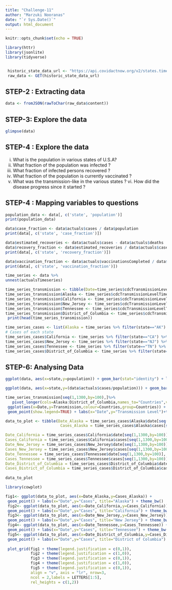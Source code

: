 ```yaml
---
title: "Challenge-11"
author: "Marzuki Nooranas"
date: "`r Sys.Date()`"
output: html_document
---
```


```r
knitr::opts_chunk$set(echo = TRUE)
```

```r

library(httr)
library(jsonlite)
library(tidyverse)


 historic_state_data_url <- "https://api.covidactnow.org/v2/states.timeseries.json?apiKey=38b7e9895fd84dd9a8f90354f9eb3b75"
 raw_data <- GET(historic_state_data_url)
```

## STEP-2 : Extracting data
```r
data <- fromJSON(rawToChar(raw_data$content))
```

## STEP-3: Explore the data

```r
glimpse(data)
```

## STEP-4 : Explore the data
i. What is the population in various states of U.S.A?
ii. What fraction of the population was infected ?
iii. What fraction of infected persons recovered ?
iv. What fraction of the population is currently vaccinated ?
v. What was the transmission-like in the various states ? vi. How did the disease progress since it started ?


## STEP-4 : Mapping variables to questions
```r
population_data <- data[, c('state', 'population')]
print(population_data)
```

```r
data$case_fraction <- data$actuals$cases / data$population
print(data[, c('state', 'case_fraction')])
```

```r
data$estimated_recoveries <- data$actuals$cases - data$actuals$deaths
data$recovery_fraction <- data$estimated_recoveries / data$actuals$cases
print(data[, c('state', 'recovery_fraction')])
```

```r

data$vaccination_fraction <- data$actuals$vaccinationsCompleted / data$population
print(data[, c('state', 'vaccination_fraction')])

```

```r
time_series <- data %>%
unnest(actualsTimeseries)

time_series_transmission <- tibble(Date=time_series$cdcTransmissionLevelTimeseries[[which(data$state=="CA")]]$date)
time_series_transmission$Alaska <- time_series$cdcTransmissionLevelTimeseries[[which(data$state=="AK")]]$ cdcTransmissionLevel
time_series_transmission$California <- time_series$cdcTransmissionLevelTimeseries[[which(data$state=="CA")]]$cdcTransmissionLevel
time_series_transmission$New_Jersey <- time_series$cdcTransmissionLevelTimeseries[[which(data$state=="NJ")]]$cdcTransmissionLevel
time_series_transmission$Tennessee <- time_series$cdcTransmissionLevelTimeseries[[which(data$state=="TN")]]$cdcTransmissionLevel
time_series_transmission$District_of_Columbia <- time_series$cdcTransmissionLevelTimeseries[[which(data$state=="DC")]]$cdcTransmissionLevel
 print(head(time_series_transmission))
```

```r
time_series_cases <- list(Alaska = time_series %>% filter(state=="AK") %>% select(date,cases))
# Cases of each state
time_series_cases$California <- time_series %>% filter(state=="CA") %>% select(date,cases) 
time_series_cases$New_Jersey <- time_series %>% filter(state=="NJ") %>% select(date,cases) 
time_series_cases$Tennessee <- time_series %>% filter(state=="TN") %>% select(date,cases) 
time_series_cases$District_of_Columbia <- time_series %>% filter(state=="DC") %>% select(date,cases)

```

## STEP-6: Analysing Data

```r
ggplot(data, aes(x=state,y=population)) + geom_bar(stat="identity") + labs(x="States",y="Population") + theme_bw()
```


```r
ggplot(data, aes(x=state,y=(data$actuals$cases/population))) + geom_bar(stat="identity") + labs(x="States",y="Infected (%)")+theme_bw()
```

```r
time_series_transmission[seq(1,1300,by=100),]%>%
   pivot_longer(cols=Alaska:District_of_Columbia,names_to="Countries",values_to="Transmission") %>%
 ggplot(aes(x=Date,y=Transmission,colour=Countries,group=Countries)) +
 geom_point(show.legend=TRUE) + labs(x="Date",y="Transmission Level")+theme_bw()
```

```r
data_to_plot <- tibble(Date_Alaska = time_series_cases$Alaska$date[seq(1,1300,by=100)],
                        Cases_Alaska = time_series_cases$Alaska$cases[seq(1,1300,by=100)],

Date_California = time_series_cases$California$date[seq(1,1300,by=100)],
Cases_California = time_series_cases$California$cases[seq(1,1300,by=100)],
Date_New_Jersey = time_series_cases$New_Jersey$date[seq(1,1300,by=100)],
Cases_New_Jersey = time_series_cases$New_Jersey$cases[seq(1,1300,by=100)],
Date_Tennessee = time_series_cases$Tennessee$date[seq(1,1300,by=100)],
Cases_Tennessee = time_series_cases$Tennessee$cases[seq(1,1300,by=100)],
Date_District_of_Columbia = time_series_cases$District_of_Columbia$date[seq(1,1300,by=100)],
Cases_District_of_Columbia = time_series_cases$District_of_Columbia$cases[seq(1,1300,by=100)])
                                                                              
data_to_plot
```

```r
library(cowplot)
```

```r
fig1<- ggplot(data_to_plot, aes(x=Date_Alaska,y=Cases_Alaska)) +
 geom_point() + labs(x="Date",y="Cases", title="Alaska") + theme_bw()
 fig2<- ggplot(data_to_plot, aes(x=Date_California,y=Cases_California)) +
 geom_point() + labs(x="Date",y="Cases", title="California") + theme_bw()
 fig3<- ggplot(data_to_plot, aes(x=Date_New_Jersey,y=Cases_New_Jersey)) +
 geom_point() + labs(x="Date",y="Cases", title="New Jersey") + theme_bw()
 fig4<- ggplot(data_to_plot, aes(x=Date_Tennessee,y=Cases_Tennessee)) +
 geom_point() + labs(x="Date",y="Cases", title="Tennessee") + theme_bw()
 fig5<- ggplot(data_to_plot, aes(x=Date_District_of_Columbia,y=Cases_District_of_Columbia)) +
 geom_point() + labs(x="Date",y="Cases", title="District of Columbia") + theme_bw()
 
 plot_grid(fig1 + theme(legend.justification = c(0,1)),
           fig2 + theme(legend.justification = c(1,0)),
           fig3 + theme(legend.justification = c(0,1)),
           fig4 + theme(legend.justification = c(1,0)),
           fig5 + theme(legend.justification = c(0,1)),
           align = "v", axis = "lr", nrow=3,
           ncol = 2,labels = LETTERS[1:5],
           rel_heights = c(1,2))
```

```r

```

```r

```
